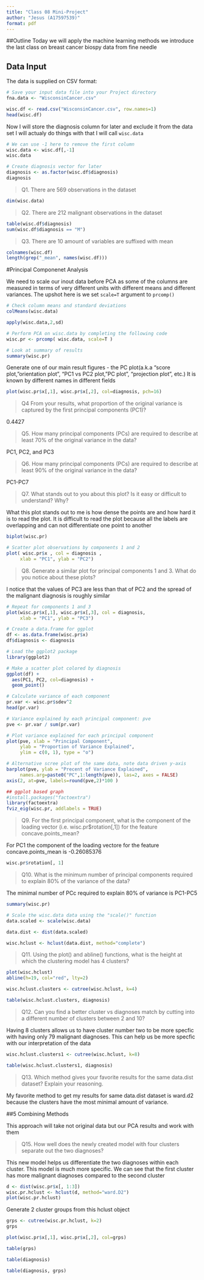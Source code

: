 ```yaml
---
title: "Class 08 Mini-Project"
author: "Jesus (A17597539)"
format: pdf
---
```

##Outline 
Today we will apply the machine learning methods we introduce the last class on breast cancer biospy data from fine needle

## Data Input
The data is supplied on CSV format:
```r
# Save your input data file into your Project directory
fna.data <- "WisconsinCancer.csv"

wisc.df <- read.csv("WisconsinCancer.csv", row.names=1)
head(wisc.df)

```

Now I will store the diagnosis column for later and exclude it from the data set I will actualy do things with that I will call `wisc.data`
```r
# We can use -1 here to remove the first column
wisc.data <- wisc.df[,-1]
wisc.data
```

```r
# Create diagnosis vector for later 
diagnosis <- as.factor(wisc.df$diagnosis)
diagnosis
```

>Q1. There are 569 observations in the dataset

```r
dim(wisc.data)
```

>Q2. There are 212 malignant observations in the dataset

```r
table(wisc.df$diagnosis)
sum(wisc.df$diagnosis == "M")

```

>Q3. There are 10 amount of variables are suffixed with mean

```r
colnames(wisc.df)
length(grep("_mean", names(wisc.df)))
```


#Principal Componenet Analysis

We need to scale our inout data before PCA as some of the columns are measured in terms of very different units with different means and different variances. The upshot here is we set `scale=T` argument to `prcomp()`

```r
# Check column means and standard deviations
colMeans(wisc.data)

apply(wisc.data,2,sd)
```

```r
# Perform PCA on wisc.data by completing the following code
wisc.pr <- prcomp( wisc.data, scale=T )

```

```r
# Look at summary of results
summary(wisc.pr)
```

Generate one of our main result figures - the PC plot(a.k.a "score plot, "orientation plot", "PC1 vs PC2 plot, "PC plot", "projection plot", etc.) It is known by different names in different fields
```r
plot(wisc.pr$x[,1], wisc.pr$x[,2], col=diagnosis, pch=16)
```

>Q4 From your results, what proportion of the original variance is captured by the first principal components (PC1)? 

0.4427

>Q5. How many principal components (PCs) are required to describe at least 70% of the original variance in the data?

PC1, PC2, and PC3


>Q6. How many principal components (PCs) are required to describe at least 90% of the original variance in the data?

PC1-PC7


>Q7. What stands out to you about this plot? Is it easy or difficult to understand? Why?

What this plot stands out to me is how dense the points are and how hard it is to read the plot. It is difficult to read the plot because all the labels are overlapping and can not differentiate one point to another

```r
biplot(wisc.pr)
```


```r
# Scatter plot observations by components 1 and 2
plot( wisc.pr$x , col = diagnosis , 
     xlab = "PC1", ylab = "PC2")
```

>Q8. Generate a similar plot for principal components 1 and 3. What do you notice about these plots?

I notice that the values of PC3 are less than that of PC2 and the spread of the malignant diagnosis is roughly similar

```r
# Repeat for components 1 and 3
plot(wisc.pr$x[,1], wisc.pr$x[,3], col = diagnosis, 
     xlab = "PC1", ylab = "PC3")
```

```r
# Create a data.frame for ggplot
df <- as.data.frame(wisc.pr$x)
df$diagnosis <- diagnosis

# Load the ggplot2 package
library(ggplot2)

# Make a scatter plot colored by diagnosis
ggplot(df) + 
  aes(PC1, PC2, col=diagnosis) + 
  geom_point()
```

```r
# Calculate variance of each component
pr.var <- wisc.pr$sdev^2
head(pr.var)
```

```r
# Variance explained by each principal component: pve
pve <- pr.var / sum(pr.var)

# Plot variance explained for each principal component
plot(pve, xlab = "Principal Component", 
     ylab = "Proportion of Variance Explained", 
     ylim = c(0, 1), type = "o")
```

```r
# Alternative scree plot of the same data, note data driven y-axis
barplot(pve, ylab = "Precent of Variance Explained",
     names.arg=paste0("PC",1:length(pve)), las=2, axes = FALSE)
axis(2, at=pve, labels=round(pve,2)*100 )
```


```r
## ggplot based graph
#install.packages("factoextra")
library(factoextra)
fviz_eig(wisc.pr, addlabels = TRUE)
```

>Q9. For the first principal component, what is the component of the loading vector (i.e. wisc.pr$rotation[,1]) for the feature concave.points_mean?

For PC1 the component of the loading vectore for the feature concave.points_mean is -0.26085376

```r
wisc.pr$rotation[, 1]

```


>Q10. What is the minimum number of principal components required to explain 80% of the variance of the data?

The minimal number of PCc required to explain 80% of variance is PC1-PC5
```r
summary(wisc.pr)
```


```r
# Scale the wisc.data data using the "scale()" function
data.scaled <- scale(wisc.data)
```

```r
data.dist <- dist(data.scaled)
```

```r
wisc.hclust <- hclust(data.dist, method="complete")
```

>Q11. Using the plot() and abline() functions, what is the height at which the clustering model has 4 clusters?

```r
plot(wisc.hclust)
abline(h=19, col="red", lty=2)

```

```r
wisc.hclust.clusters <- cutree(wisc.hclust, k=4)
```

```r
table(wisc.hclust.clusters, diagnosis)
```

>Q12. Can you find a better cluster vs diagnoses match by cutting into a different number of clusters between 2 and 10?

Having 8 clusters allows us to have cluster number two to be more specfic with having only 79 malignant diagnoses. This can help us be more specfic with our interpretation of the data
```r
wisc.hclust.clusters1 <- cutree(wisc.hclust, k=8)

table(wisc.hclust.clusters1, diagnosis)
```

>Q13. Which method gives your favorite results for the same data.dist dataset? Explain your reasoning.

My favorite method to get my results for same data.dist dataset is ward.d2 because the clusters have the most minimal amount of variance.



##5 Combining Methods

This approach will take not original data but our PCA results and work with them

>Q15. How well does the newly created model with four clusters separate out the two diagnoses?

This new model helps us differentiate the two diagnoses within each cluster. This model is much more specific. We can see that the first cluster has more malignant diagnoses compared to the second cluster

```r
d <- dist(wisc.pr$x[, 1:3])
wisc.pr.hclust <- hclust(d, method="ward.D2")
plot(wisc.pr.hclust)
```

Generate 2 cluster groups from this hclust object
```r
grps <- cutree(wisc.pr.hclust, k=2)
grps
```

```r
plot(wisc.pr$x[,1], wisc.pr$x[,2], col=grps)
```
```r
table(grps)
```

```r
table(diagnosis)
```

```r
table(diagnosis, grps)
```
